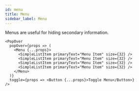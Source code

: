 ```yaml
---
id: menu
title: Menu
sidebar_label: Menu
---
```



Menus are useful for hiding secondary information.

```tsx live
<PopOver
  popOver={props => (
    <Menu {...props}>
      <SimpleListItem primaryText="Menu Item" size={32} />
      <SimpleListItem primaryText="Menu Item" size={32} />
      <SimpleListItem primaryText="Menu Item" size={32} />
      <SimpleListItem primaryText="Menu Item" size={32} />
    </Menu>
  )}
  toggle={props => <Button {...props}>Toggle Menu</Button>}
/>
```
